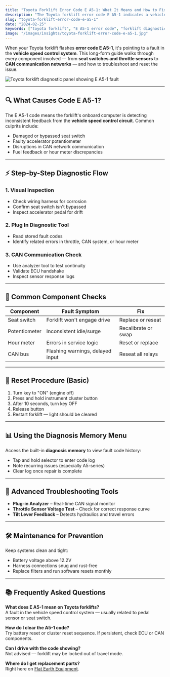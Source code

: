 ```yaml
---
title: "Toyota Forklift Error Code E A5-1: What It Means and How to Fix It"
description: "The Toyota forklift error code E A5-1 indicates a vehicle speed control fault. Learn step-by-step diagnostics, system components, and reset instructions."
slug: "toyota-forklift-error-code-e-a5-1"
date: "2024-02-25"
keywords: ["toyota forklift", "E A5-1 error code", "forklift diagnostics"]
image: "/images/insights/toyota-forklift-error-code-e-a5-1.jpg"
---
```



When your Toyota forklift flashes **error code E A5-1**, it's pointing to a fault in the **vehicle speed control system**. This long-form guide walks through every component involved — from **seat switches and throttle sensors** to **CAN communication networks** — and how to troubleshoot and reset the issue.

![Toyota forklift diagnostic panel showing E A5-1 fault](https://koala.sh/api/image/v2-katpr-2gxis.jpg?width=1216&height=832&dream)

---

## 🔍 What Causes Code E A5-1?

The E A5-1 code means the forklift's onboard computer is detecting inconsistent feedback from the **vehicle speed control circuit**. Common culprits include:

- Damaged or bypassed seat switch  
- Faulty accelerator potentiometer  
- Disruptions in CAN network communication  
- Fuel feedback or hour meter discrepancies  

---

## ⚡️ Step-by-Step Diagnostic Flow

### 1. **Visual Inspection**
- Check wiring harness for corrosion  
- Confirm seat switch isn't bypassed  
- Inspect accelerator pedal for drift  

### 2. **Plug In Diagnostic Tool**
- Read stored fault codes  
- Identify related errors in throttle, CAN system, or hour meter

### 3. **CAN Communication Check**
- Use analyzer tool to test continuity  
- Validate ECU handshake  
- Inspect sensor response logs

---

## 🧰 Common Component Checks

| Component | Fault Symptom                     | Fix                 |
|-----------|-----------------------------------|----------------------|
| Seat switch | Forklift won't engage drive     | Replace or reseat   |
| Potentiometer | Inconsistent idle/surge       | Recalibrate or swap |
| Hour meter | Errors in service logic          | Reset or replace    |
| CAN bus | Flashing warnings, delayed input    | Reseat all relays   |

---

## 🔁 Reset Procedure (Basic)

1. Turn key to "ON" (engine off)  
2. Press and hold instrument cluster button  
3. After 10 seconds, turn key OFF  
4. Release button  
5. Restart forklift — light should be cleared

---

## 📊 Using the Diagnosis Memory Menu

Access the built-in **diagnosis memory** to view fault code history:

- Tap and hold selector to enter code log  
- Note recurring issues (especially A5-series)  
- Clear log once repair is complete

---

## 🧪 Advanced Troubleshooting Tools

- **Plug-in Analyzer** – Real-time CAN signal monitor  
- **Throttle Sensor Voltage Test** – Check for correct response curve  
- **Tilt Lever Feedback** – Detects hydraulics and travel errors

---

## 🛠️ Maintenance for Prevention

Keep systems clean and tight:
- Battery voltage above 12.2V  
- Harness connections snug and rust-free  
- Replace filters and run software resets monthly  

---

## 📚 Frequently Asked Questions

**What does E A5-1 mean on Toyota forklifts?**  
A fault in the vehicle speed control system — usually related to pedal sensor or seat switch.

**How do I clear the A5-1 code?**  
Try battery reset or cluster reset sequence. If persistent, check ECU or CAN components.

**Can I drive with the code showing?**  
Not advised — forklift may be locked out of travel mode.

**Where do I get replacement parts?**  
Right here on [Flat Earth Equipment](https://flatearthequipment.com/parts/toyota-forklift-parts/). 